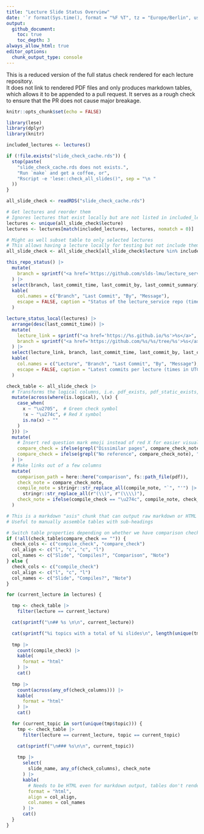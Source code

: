 ```yaml
---
title: "Lecture Slide Status Overview"
date: '`r format(Sys.time(), format = "%F %T", tz = "Europe/Berlin", usetz = TRUE)`'
output: 
  github_document:
    toc: true
    toc_depth: 3
always_allow_html: true
editor_options:
  chunk_output_type: console
---
```


This is a reduced version of the full status check rendered for each lecture repository.  
It does not link to rendered PDF files and only produces markdown tables, which allows it to be appended to a pull request.
It serves as a rough check to ensure that the PR does not cause major breakage.

```r
knitr::opts_chunk$set(echo = FALSE)

library(lese)
library(dplyr)
library(knitr)

included_lectures <- lectures()

if (!file.exists("slide_check_cache.rds")) {
  stop(paste(
    "slide_check_cache.rds does not exists.",
    "Run `make` and get a coffee, or",
    "Rscript -e 'lese::check_all_slides()", sep = "\n "
  ))
}

all_slide_check <- readRDS("slide_check_cache.rds")

# Get lectures and reorder them
# Ignores lectures that exist locally but are not listed in included_lectures
lectures <- unique(all_slide_check$lecture)
lectures <- lectures[match(included_lectures, lectures, nomatch = 0)]

# Might as well subset table to only selected lectures
# This allows having a lecture locally for testing but not include them here yet.
all_slide_check <- all_slide_check[all_slide_check$lecture %in% included_lectures, ]
```

```r
this_repo_status() |>
  mutate(
    branch = sprintf("<a href='https://github.com/slds-lmu/lecture_service/tree/%s'>%s</a>", branch, branch)
  ) |>
  select(branch, last_commit_time, last_commit_by, last_commit_summary) |>
  kable(
    col.names = c("Branch", "Last Commit", "By", "Message"),
    escape = FALSE, caption = "Status of the lecture_service repo (time in UTC)"
  )
```


```r
lecture_status_local(lectures) |>
  arrange(desc(last_commit_time)) |>
  mutate(
    lecture_link = sprintf("<a href='https://%s.github.io/%s'>%s</a>", org, lecture, lecture),
    branch = sprintf("<a href='https://github.com/%s/%s/tree/%s'>%s</a>", org, lecture, branch, branch)
  ) |>
  select(lecture_link, branch, last_commit_time, last_commit_by, last_commit_summary) |>
  kable(
    col.names = c("Lecture", "Branch", "Last Commit", "By", "Message"),
    escape = FALSE, caption = "Latest commits per lecture (times in UTC)"
  )
```


```r
check_table <- all_slide_check |>
  # Transforms the logical columns, i.e. pdf_exists, pdf_static_exists, compile_check, ...
  mutate(across(where(is.logical), \(x) {
    case_when(
      x ~ "\u2705",  # Green check symbol
      !x ~ "\u274c", # Red X symbol
      is.na(x) ~ ""
    )
  })) |>
  mutate(
    # Insert red question mark emoji instead of red X for easier visual parsing maybe
    compare_check = ifelse(grepl("Dissimilar pages", compare_check_note), "\u2753", compare_check),
    compare_check = ifelse(grepl("No reference", compare_check_note), "", compare_check)
  ) |>
  # Make links out of a few columns
  mutate(
    comparison_path = here::here("comparison", fs::path_file(pdf)),
    check_note = compare_check_note,
    compile_note = stringr::str_replace_all(compile_note, "`", "'") |>
      stringr::str_replace_all(r"(\\)", r"(\\\\)"),
    check_note = ifelse(compile_check == "\u274c", compile_note, check_note)
  )


```


```r
# This is a markdown "asis" chunk that can output raw markdown or HTML and is treated as such by knitr
# Useful to manually assemble tables with sub-headings

# Switch table properties depending on whether we have comparison checks or not
if (!all(check_table$compare_check == "")) {
  check_cols <- c("compile_check", "compare_check")
  col_align <- c("l", "c", "c", "l")
  col_names <- c("Slide", "Compiles?", "Comparison", "Note")
} else {
  check_cols <- c("compile_check")
  col_align <- c("l", "c", "l")
  col_names <- c("Slide", "Compiles?", "Note")
}

for (current_lecture in lectures) {

  tmp <- check_table |>
    filter(lecture == current_lecture)

  cat(sprintf("\n## %s \n\n", current_lecture))

  cat(sprintf("%i topics with a total of %i slides\n", length(unique(tmp$topic)), nrow(tmp)))
  
  tmp |>
    count(compile_check) |>
    kable(
      format = "html"
    ) |>
    cat()
  
  tmp |>
    count(across(any_of(check_columns))) |>
    kable(
      format = "html"
    ) |>
    cat()

  for (current_topic in sort(unique(tmp$topic))) {
    tmp <- check_table |>
      filter(lecture == current_lecture, topic == current_topic)

    cat(sprintf("\n### %s\n\n", current_topic))
    
    tmp |>
      select(
        slide_name, any_of(check_columns), check_note
      ) |>
      kable(
        # Needs to be HTML even for markdown output, tables don't render properly otherwise
        format = "html", 
        align = col_align,
        col.names = col_names
      ) |>
      cat()
  }
}
```
